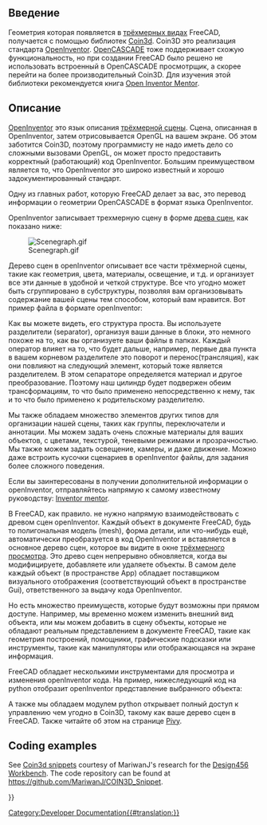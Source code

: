 <languages/>

{{Docnav/ru
|[[Scripted_objects/ru|Программируемые объекты]]
|[[Pivy/ru|Pivy]]
}}

{{TOCright}}

<span id="Introduction"></span>
==Введение==

<div class="mw-translate-fuzzy">
Геометрия которая появляется в [[3D view/ru|трёхмерных видах]] FreeCAD, получается с помощью библиотек [https://ru.wikipedia.org/wiki/Coin3D Coin3d]. Coin3D это реализация стандарта [https://ru.wikipedia.org/wiki/Open_Inventor OpenInventor]. [https://ru.wikipedia.org/wiki/Open_Cascade_Technology OpenCASCADE] тоже поддерживает схожую функциональность, но при создании FreeCAD было решено не использовать встроенный в OpenCASCADE просмотрщик, а скорее перейти на более производительный Coin3D. Для изучения этой библиотеки рекомендуется книга [http://www-evasion.imag.fr/Membres/Francois.Faure/doc/inventorMentor/sgi_html/ Open Inventor Mentor].
</div>

<span id="Description"></span>
==Описание==

<div class="mw-translate-fuzzy">
[https://ru.wikipedia.org/wiki/Open_Inventor OpenInventor] это язык описания [https://ru.wikipedia.org/wiki/Граф_сцены трёхмерной сцены]. Сцена, описанная в OpenInventor, затем отрисовывается OpenGL на вашем  экране. Об этом заботится Coin3D, поэтому программисту не надо иметь дело со сложными вызовами OpenGL, он может просто предоставить корректный (работающий) код OpenInventor. Большим преимуществом является то, что OpenInventor это широко известный и хорошо задокументированный стандарт.
</div>

<div class="mw-translate-fuzzy">
Одну из главных работ, которую FreeCAD делает за вас, это перевод информации о геометрии OpenCASCADE  в формат языка OpenInventor.
</div>

<div class="mw-translate-fuzzy">
OpenInventor записывает трехмерную сцену в форме [https://ru.wikipedia.org/wiki/Граф_сцены древа сцен], как показано ниже:
</div>

[[Image:Scenegraph.gif]]
<div class="mw-translate-fuzzy">
{{Caption|
Рисунок, взятый с сайта [http://www-evasion.imag.fr/~Francois.Faure/doc/inventorMentor/sgi_html/ Inventor mentor]}}
</div>

<div class="mw-translate-fuzzy">
Дерево сцен в openInventor описывает все части трёхмерной сцены, такие как геометрия, цвета, материалы, освещение, и т.д. и организует все эти данные в удобной и четкой структуре. Все что угодно может быть сгруппировано в субструктуры, позволяя вам организовывать содержание вашей сцены тем способом, который вам нравится. Вот пример файла в формате openInventor:
</div>

{{Code|lang=bash|code=
#Inventor V2.0 ascii
 
Separator { 
    RotationXYZ {	
       axis Z
       angle 0
    }
    Transform {
       translation 0 0 0.5
    }
    Separator {	
       Material {
          diffuseColor 0.05 0.05 0.05
       }
       Transform {
          rotation 1 0 0 1.5708
          scaleFactor 0.2 0.5 0.2
       }
       Cylinder {
       }
    }
}
}}

Как вы можете видеть, его структура проста. Вы используете разделители (separator), организуя ваши данные в блоки, это немного похоже на то, как вы организуете ваши файлы в папках. Каждый оператор влияет на то, что будет дальше, например, первые два пункта в вашем корневом разделителе это поворот и перенос(трансляция), как они повлияют на следующий элемент, который тоже является разделителем. В этом сепараторе определяется материал и другое преобразование. Поэтому наш цилиндр будет подвержен обеим трансформациям, то что было применено непосредственно к нему, так и то что было применено к родительскому разделителю.

<div class="mw-translate-fuzzy">
Мы также обладаем множество элементов других типов для организации нашей сцены, таких как группы, переключатели и аннотации. Мы можем задать очень сложные материалы для ваших объектов, с цветами, текстурой, теневыми режимами и прозрачностью. Мы также можем задать освещение, камеры, и даже движение. Можно даже встроить кусочки сценариев в openInventor файлы, для задания более сложного поведения.
</div>

<div class="mw-translate-fuzzy">
Если вы заинтересованы в получении дополнительной информации о openInventor, отправляйтесь напрямую к самому известному руководству: [http://www-evasion.imag.fr/~Francois.Faure/doc/inventorMentor/sgi_html/index.html Inventor mentor].
</div>

<div class="mw-translate-fuzzy">
В FreeCAD, как правило. не нужно напрямую взаимодействовать с древом сцен openInventor. Каждый объект в документе FreeCAD, будь то  полигональная модель (mesh), форма детали, или что-нибудь ещё, автоматически преобразуется в код OpenInventor и вставляется в основное дерево сцен, которое вы видите в окне [[3D view/ru|трёхмерного просмотра]]. Это древо сцен непрерывно обновляется, когда вы модифицируете, добавляете или удаляете объекты. В самом деле каждый объект (в пространстве App) обладает поставщиком визуального отображения (соответствующий объект в пространстве Gui), ответственного за выдачу кода OpenInventor.
</div>

Но есть множество преимуществ, которые будут возможны при прямом доступе. Например, мы временно можем изменить внешний вид объекта, или мы можем добавить в сцену объекты, которые не обладают реальным представлением в документе FreeCAD, такие как геометрия построений, помощники, графические подсказки или инструменты, такие как манипуляторы или отображающаяся на экране информация.

<div class="mw-translate-fuzzy">
FreeCAD  обладает несколькими инструментами для просмотра и изменения openInventor кода. На пример, нижеследующий код на python отобразит openInventor представление выбранного объекта:
</div>

{{Code|code=
obj = FreeCAD.ActiveDocument.ActiveObject
viewprovider = obj.ViewObject
print viewprovider.toString()

}}

<div class="mw-translate-fuzzy">
А также мы обладаем модулем python открывает полный доступ к управлению чем угодно в  Coin3D, такому как ваше дерево сцен в FreeCAD. Также читайте об этом на странице [[Pivy/ru|Pivy]].
</div>

== Coding examples ==

See [[Coin3d_snippets|Coin3d snippets]] courtesy of MariwanJ's research for the [[Design456_Workbench|Design456 Workbench]]. The code repository can be found at https://github.com/MariwanJ/COIN3D_Snippet.
{{Top}}

{{Docnav/ru
|[[Mesh_to_Part/ru|Mesh to Part]]
|[[Pivy/ru|Pivy]]
}}

{{Powerdocnavi{{#translation:}}}}
[[Category:Developer Documentation{{#translation:}}]]